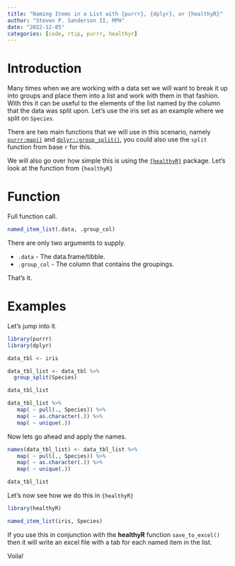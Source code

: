 ```yaml
---
title: "Naming Items in a List with {purrr}, {dplyr}, or {healthyR}"
author: "Steven P. Sanderson II, MPH"
date: "2022-12-05"
categories: [code, rtip, purrr, healthyr]
---
```


# Introduction

Many times when we are working with a data set we will want to break it up into groups and place them into a list and work with them in that fashion. With this it can be useful to the elements of the list named by the column that the data was split upon. Let's use the iris set as an example where we split on `Species`.

There are two main functions that we will use in this scenario, namely [`purrr:map()`](https://purrr.tidyverse.org/reference/map.html) and [`dplyr::group_split()`](https://dplyr.tidyverse.org/reference/group_split.html), you could also use the `split` function from base `r` for this.

We will also go over how simple this is using the [`{healthyR}`](https://www.spsanderson.com/healthyr) package. Let's look at the function from `{healthyR}`

# Function

Full function call.

```r
named_item_list(.data, .group_col)
```

There are only two arguments to supply.

-   `.data` - The data.frame/tibble.
-   `.group_col` - The column that contains the groupings.

That's it.

# Examples

Let's jump into it.

```r
library(purrr)
library(dplyr)

data_tbl <- iris

data_tbl_list <- data_tbl %>%
  group_split(Species)

data_tbl_list

data_tbl_list %>%
   map( ~ pull(., Species)) %>%
   map( ~ as.character(.)) %>%
   map( ~ unique(.))
```

Now lets go ahead and apply the names.

```r
names(data_tbl_list) <- data_tbl_list %>%
   map( ~ pull(., Species)) %>%
   map( ~ as.character(.)) %>%
   map( ~ unique(.))

data_tbl_list
```

Let's now see how we do this in `{healthyR}`

```r
library(healthyR)

named_item_list(iris, Species)
```

If you use this in conjunction with the **healthyR** function `save_to_excel()` then it will write an excel file with a tab for each named item in the list.

Voila!
